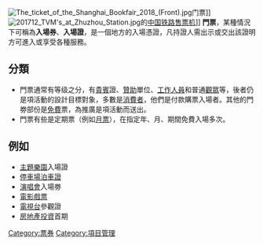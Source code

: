 {{refimprove|time=2020-06-28}}
[[File:The_ticket_of_the_Shanghai_Bookfair_2018_(Front).jpg|thumb]]门票]]
[[File:201712_TVM's_at_Zhuzhou_Station.jpg|thumb]]的[[中国铁路|中国铁路]][[售票机|售票机]]]]
'''門票'''，某種情況下可稱為'''入場券'''、'''入場證'''，是一個地方的入場憑證，凡持證人需出示或交出該證明方可進入或享受各種服務。

== 分類 ==
* 門票通常有等级之分，有[[VIP|貴賓]]證、[[贊助|贊助]]單位、[[工作人員|工作人員]]和普通[[觀眾|觀眾]]等，後者仍是項活動的設計目標對象，多數是[[消費者|消費者]]，他們是付款購票入場者。其他的門劵部份是[[免費|免費]]票，為推廣是項活動而送出。
* 門票有些是定期票（例如[[月票|月票]]），在指定年、月、期間免費入場多次。

==例如==
* [[主題樂園|主題樂園]]入場證
* [[停車場|停車場]][[泊車證|泊車證]]
* [[演唱會|演唱會]]入場劵
* [[電影|電影]][[戲票|戲票]]
* [[電視台|電視台]]參觀證
* [[房地產|房地產]][[投資|投資]]首期

[[Category:票券|Category:票券]]
[[Category:項目管理|Category:項目管理]]
{{Authority control}}